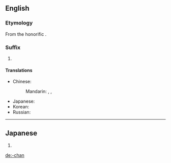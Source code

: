 ==English==

===Etymology===
From the {{etyl|ja|en}} honorific {{m|ja|ちゃん}}.

===Suffix===
{{en-suffix}}

# {{lb|en|anime and manga fandom}} {{non-gloss definition|Appended to a person's name or nickname to indicate familiarity or cuteness.}}

====Translations====
{{trans-top|nominal affix indicating familiarity}}
* Chinese:
*: Mandarin: {{t+|cmn|小|tr=xiǎo-|sc=Hani}}, {{t+|cmn|醬|sc=Hani}}, {{t+|cmn|酱|tr=-jiàng|sc=Hani}}
{{trans-mid}}
* Japanese: {{t+|ja|ちゃん|tr=-chan}}
* Korean: {{t+|ko|짱}}
* Russian: {{t|ru|-тян}}
{{trans-bottom}}

----

==Japanese==
{{ja-romaji}}

# {{ja-romanization of|ちゃん}}

[[de:-chan]]